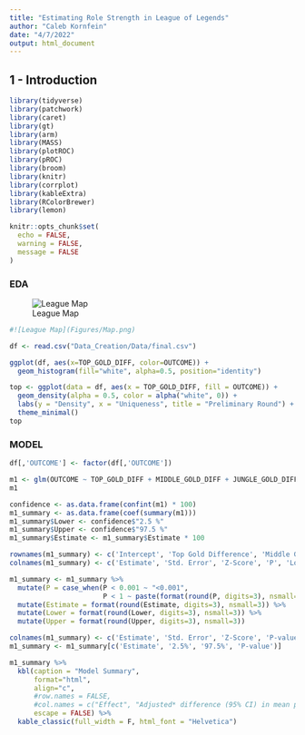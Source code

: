 ```yaml
---
title: "Estimating Role Strength in League of Legends"
author: "Caleb Kornfein"
date: "4/7/2022"
output: html_document
---
```


## 1 - Introduction
```r
library(tidyverse)
library(patchwork)
library(caret)
library(gt)
library(arm)
library(MASS)
library(plotROC)
library(pROC)
library(broom)
library(knitr)
library(corrplot)
library(kableExtra)
library(RColorBrewer)
library(lemon)

knitr::opts_chunk$set(
  echo = FALSE,
  warning = FALSE,
  message = FALSE
)
```

### EDA
![League Map](Figures/Map.png)
```r
#![League Map](Figures/Map.png)
```



```r
df <- read.csv("Data_Creation/Data/final.csv")
```

```r
ggplot(df, aes(x=TOP_GOLD_DIFF, color=OUTCOME)) +
  geom_histogram(fill="white", alpha=0.5, position="identity")
```


```r
top <- ggplot(data = df, aes(x = TOP_GOLD_DIFF, fill = OUTCOME)) +
  geom_density(alpha = 0.5, color = alpha("white", 0)) +
  labs(y = "Density", x = "Uniqueness", title = "Preliminary Round") +
  theme_minimal()
top
```

### MODEL
```r
df[,'OUTCOME'] <- factor(df[,'OUTCOME'])

m1 <- glm(OUTCOME ~ TOP_GOLD_DIFF + MIDDLE_GOLD_DIFF + JUNGLE_GOLD_DIFF + UTILITY_GOLD_DIFF + BOTTOM_GOLD_DIFF, data = df, family = "binomial")
m1
```

```r
confidence <- as.data.frame(confint(m1) * 100)
m1_summary <- as.data.frame(coef(summary(m1)))
m1_summary$Lower <- confidence$"2.5 %"
m1_summary$Upper <- confidence$"97.5 %"
m1_summary$Estimate <- m1_summary$Estimate * 100

rownames(m1_summary) <- c('Intercept', 'Top Gold Difference', 'Middle Gold Difference', 'Jungle Gold Difference', 'Support Gold Difference', 'Bottom Gold Difference')
colnames(m1_summary) <- c('Estimate', 'Std. Error', 'Z-Score', 'P', 'Lower', 'Upper')

m1_summary <- m1_summary %>%
  mutate(P = case_when(P < 0.001 ~ "<0.001",
                       P < 1 ~ paste(format(round(P, digits=3), nsmall=3), sep=""))) %>%
  mutate(Estimate = format(round(Estimate, digits=3), nsmall=3)) %>%
  mutate(Lower = format(round(Lower, digits=3), nsmall=3)) %>%
  mutate(Upper = format(round(Upper, digits=3), nsmall=3))

colnames(m1_summary) <- c('Estimate', 'Std. Error', 'Z-Score', 'P-value', '2.5%', '97.5%')
m1_summary <- m1_summary[c('Estimate', '2.5%', '97.5%', 'P-value')]
```

```r
m1_summary %>%
  kbl(caption = "Model Summary",
      format="html",
      align="c",
      #row.names = FALSE,
      #col.names = c("Effect", "Adjusted* difference (95% CI) in mean postoperative eGFR","P-value"),
      escape = FALSE) %>%
  kable_classic(full_width = F, html_font = "Helvetica")
```

 